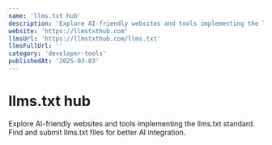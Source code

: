 ```yaml
---
name: 'llms.txt hub'
description: 'Explore AI-friendly websites and tools implementing the llms.txt standard. Find and submit llms.txt files for better AI integration.'
website: 'https://llmstxthub.com'
llmsUrl: 'https://llmstxthub.com/llms.txt'
llmsFullUrl: ''
category: 'developer-tools'
publishedAt: '2025-03-03'
---
```


# llms.txt hub

Explore AI-friendly websites and tools implementing the llms.txt standard. Find and submit llms.txt files for better AI integration.
